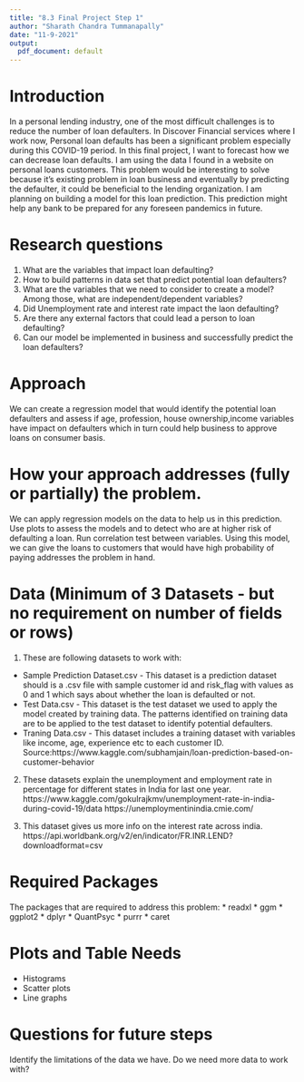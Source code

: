 ```yaml
---
title: "8.3 Final Project Step 1"
author: "Sharath Chandra Tummanapally"
date: "11-9-2021"
output: 
  pdf_document: default
---
```

# Introduction

In a personal lending industry, one of the most difficult challenges is to reduce the number of loan defaulters. In Discover Financial services where I work now, Personal loan defaults has been a significant problem especially during this COVID-19 period. In this final project, I want to forecast how we can decrease loan defaults. I am using the data I found in a website on personal loans customers. This problem would be interesting to solve because it's existing problem in loan business and eventually by predicting the defaulter, it could be beneficial to the lending organization. I am planning on building a model for this loan prediction. This prediction might help any bank to be prepared for any foreseen pandemics in future.

# Research questions
1. What are the variables that impact loan defaulting? 
2. How to build patterns in data set that predict potential loan defaulters?
3. What are the variables that we need to consider to create a model? Among those, what are independent/dependent variables?
4. Did Unemployment rate and interest rate impact the laon defaulting?
5. Are there any external factors that could lead a person to loan defaulting?
6. Can our model be implemented in business and successfully predict the loan defaulters?

# Approach
We can create a regression model that would identify the potential loan defaulters and assess if age, profession, house ownership,income variables have impact on defaulters which in turn could help business to approve loans on consumer basis. 

# How your approach addresses (fully or partially) the problem.
We can apply regression models on the data to help us in this prediction. Use plots to assess the models and to detect who are at higher risk of defaulting a loan. Run correlation test between variables. Using this model, we can give the loans to customers that would have high probability of paying addresses the problem in hand.

# Data  (Minimum of 3 Datasets - but no requirement on number of fields or rows)

1. These are following datasets to work with:
* Sample Prediction Dataset.csv - This dataset is a prediction dataset should is a .csv file with sample customer id and risk_flag with values as 0 and 1 which says about whether the loan is defaulted or not.    
* Test Data.csv - This dataset is the test dataset we used to apply the model created by training data. The patterns identified on training data are to be applied to the test dataset to identify potential defaulters.
* Traning Data.csv - This dataset includes a training dataset with variables like income, age, experience etc to each customer ID.
Source:https://www.kaggle.com/subhamjain/loan-prediction-based-on-customer-behavior

2. These datasets explain the unemployment and employment rate in percentage for different states in India for last one year.
https://www.kaggle.com/gokulrajkmv/unemployment-rate-in-india-during-covid-19/data
https://unemploymentinindia.cmie.com/

3. This dataset gives us more info on the interest rate across india.
https://api.worldbank.org/v2/en/indicator/FR.INR.LEND?downloadformat=csv


# Required Packages
The packages that are required to address this problem:
* readxl
* ggm
* ggplot2
* dplyr
* QuantPsyc
* purrr
* caret

# Plots and Table Needs
* Histograms 
* Scatter plots
* Line graphs

# Questions for future steps
Identify the limitations of the data we have. Do we need more data to work with?